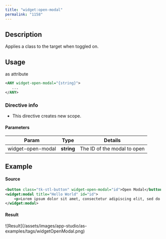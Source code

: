 ```yaml
---
title: "widget:open-modal"
permalink: "1158"
---
```


## Description

Applies a class to the target when toggled on.

## Usage

as attribute

```xml
<ANY widget-open-modal="{string}">
   ...
</ANY>
```

### Directive info

* This directive creates new scope.

#### Parameters

| Param | Type | Details |
| --- | --- | --- |
| widget-open-modal | **string** | The ID of the modal to open |

## Example

#### Source

```xml
<button class="tk-stl-button" widget-open-modal="id">Open Modal</button>
<widget:modal title="Hello World" id="id">
    <p>Lorem ipsum dolor sit amet, consectetur adipiscing elit, sed do eiusmod tempor incididunt ut labore et dolore magna aliqua. Ut enim ad minim veniam, quis nostrud exercitation ullamco laboris nisi ut aliquip ex ea commodo consequat. Duis aute irure dolor in reprehenderit in voluptate velit esse cillum dolore eu fugiat nulla pariatur. Excepteur sint occaecat cupidatat non proident, sunt in culpa qui officia deserunt mollit anim id est laborum.</p>
</widget:modal>
```

#### Result

<Frame>![Result](/assets/images/app-studio/as-examples/tags/widgetOpenModal.png)</Frame>